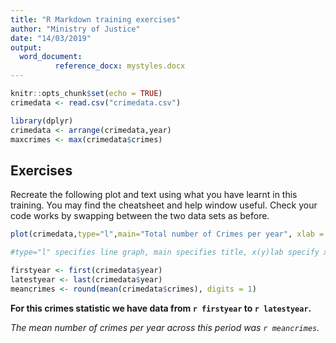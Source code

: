 ```yaml
---
title: "R Markdown training exercises"
author: "Ministry of Justice"
date: "14/03/2019"
output: 
  word_document: 
          reference_docx: mystyles.docx
---
```


```r
knitr::opts_chunk$set(echo = TRUE)
crimedata <- read.csv("crimedata.csv")
```


```r
library(dplyr)
crimedata <- arrange(crimedata,year)
maxcrimes <- max(crimedata$crimes)
```

## Exercises

Recreate the following plot and text using what you have learnt in this training. You may find the cheatsheet and help window useful. Check your code works by swapping between the two data sets as before. 

```r

plot(crimedata,type="l",main="Total number of Crimes per year", xlab = "Year", ylab = "Crimes", ylim=c(0,maxcrimes)) 

#type="l" specifies line graph, main specifies title, x(y)lab specify x(y) axes titles, ylim specifies range of y axis i.e. 0 - max value

firstyear <- first(crimedata$year)
latestyear <- last(crimedata$year)
meancrimes <- round(mean(crimedata$crimes), digits = 1)
```


**For this crimes statistic we have data from `r firstyear` to `r latestyear`.**

*The mean number of crimes per year across this period was `r meancrimes`.* 




